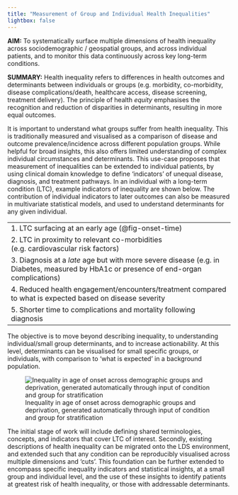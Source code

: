 ```yaml
---
title: "Measurement of Group and Individual Health Inequalities" 
lightbox: false
---
```


**AIM:** To systematically surface multiple dimensions of health inequality across sociodemographic / geospatial groups, and across individual patients, and to monitor this data continuously across key long-term conditions.

**SUMMARY:** Health inequality refers to differences in health outcomes and determinants between individuals or groups (e.g. morbidity, co-morbidity, disease complications/death, healthcare access, disease screening, treatment delivery). The principle of health _equity_ emphasises the recognition and reduction of disparities in determinants, resulting in more equal outcomes.

It is important to understand what groups suffer from health inequality. This is traditionally measured and visualised as a comparison of disease and outcome prevalence/incidence across different population groups. While helpful for broad insights, this also offers limited understanding of complex individual circumstances and determinants. This use-case proposes that measurement of inequalities can be extended to individual patients, by using clinical domain knowledge to define 'indicators' of unequal disease, diagnosis, and treatment pathways. In an individual with a long-term condition (LTC), example indicators of inequality are shown below. The contribution of individual indicators to later outcomes can also be measured in multivariate statistical models, and used to understand determinants for any given individual.

|                                                                                                                                     |
| ----------------------------------------------------------------------------------------------------------------------------------- |
| 1. LTC surfacing at an early age (@fig-onset-time)                                                                                 |
| 2. LTC in proximity to relevant co-morbidities (e.g. cardiovascular risk factors)                                                      |
| 3. Diagnosis at a _late_ age but with more severe disease (e.g. in Diabetes, measured by HbA1c or presence of end-organ complications) |
| 4. Reduced health engagement/encounters/treatment compared to what is expected based on disease severity                               |
| 5. Shorter time to complications and mortality following diagnosis                                                                     |

The objective is to move beyond describing inequality, to understanding individual/small group determinants, and to increase actionability. At this level, determinants can be visualised for small specific groups, or individuals, with comparison to 'what is expected' in a background population.

![Inequality in age of onset across demographic groups and deprivation, generated automatically through input of condition and group for stratification](media/onset_over_time.jpg){width=60%, #fig-onset-time}

The initial stage of work will include defining shared terminologies, concepts, and indicators that cover LTC of interest. Secondly, existing descriptions of health inequality can be migrated onto the LDS environment, and extended such that any condition can be reproducibly visualised across multiple dimensions and 'cuts'. This foundation can be further extended to encompass specific inequality indicators and statistical insights, at a small group and individual level, and the use of these insights to identify patients at greatest risk of health inequality, or those with addressable determinants.
